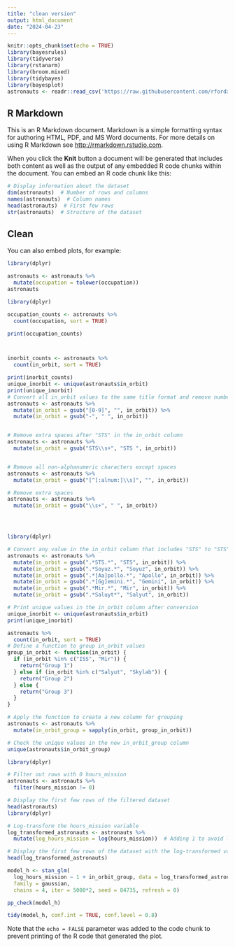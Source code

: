 ```yaml
---
title: "clean version"
output: html_document
date: "2024-04-23"
---
```


```r
knitr::opts_chunk$set(echo = TRUE)
library(bayesrules)
library(tidyverse)
library(rstanarm)
library(broom.mixed)
library(tidybayes)
library(bayesplot)
astronauts <- readr::read_csv('https://raw.githubusercontent.com/rfordatascience/tidytuesday/master/data/2020/2020-07-14/astronauts.csv')
```

## R Markdown

This is an R Markdown document. Markdown is a simple formatting syntax for authoring HTML, PDF, and MS Word documents. For more details on using R Markdown see <http://rmarkdown.rstudio.com>.

When you click the **Knit** button a document will be generated that includes both content as well as the output of any embedded R code chunks within the document. You can embed an R code chunk like this:

```r
# Display information about the dataset
dim(astronauts)  # Number of rows and columns
names(astronauts)  # Column names
head(astronauts)  # First few rows
str(astronauts)  # Structure of the dataset
```

## Clean

You can also embed plots, for example:

```r
library(dplyr)

astronauts <- astronauts %>%
  mutate(occupation = tolower(occupation))
astronauts

library(dplyr)

occupation_counts <- astronauts %>%
  count(occupation, sort = TRUE)

print(occupation_counts)



inorbit_counts <- astronauts %>%
  count(in_orbit, sort = TRUE)

print(inorbit_counts)
unique_inorbit <- unique(astronauts$in_orbit)
print(unique_inorbit)
# Convert all in_orbit values to the same title format and remove numbers behind
astronauts <- astronauts %>%
  mutate(in_orbit = gsub("[0-9]", "", in_orbit)) %>%
  mutate(in_orbit = gsub("-", " ", in_orbit))


# Remove extra spaces after "STS" in the in_orbit column
astronauts <- astronauts %>%
  mutate(in_orbit = gsub("STS\\s+", "STS ", in_orbit))


# Remove all non-alphanumeric characters except spaces
astronauts <- astronauts %>%
  mutate(in_orbit = gsub("[^[:alnum:]\\s]", "", in_orbit))

# Remove extra spaces
astronauts <- astronauts %>%
  mutate(in_orbit = gsub("\\s+", " ", in_orbit))




library(dplyr)

# Convert any value in the in_orbit column that includes "STS" to "STS"
astronauts <- astronauts %>%
  mutate(in_orbit = gsub(".*STS.*", "STS", in_orbit)) %>%
  mutate(in_orbit = gsub(".*Soyuz.*", "Soyuz", in_orbit)) %>%
  mutate(in_orbit = gsub(".*[Aa]pollo.*", "Apollo", in_orbit)) %>%
  mutate(in_orbit = gsub(".*[Gg]emini.*", "Gemini", in_orbit)) %>%
  mutate(in_orbit = gsub(".*Mir.*", "Mir", in_orbit)) %>%
  mutate(in_orbit = gsub(".*Saluyt*", "Salyut", in_orbit)) 

# Print unique values in the in_orbit column after conversion
unique_inorbit <- unique(astronauts$in_orbit)
print(unique_inorbit)

astronauts %>%
  count(in_orbit, sort = TRUE)
# Define a function to group in_orbit values
group_in_orbit <- function(in_orbit) {
  if (in_orbit %in% c("ISS", "Mir")) {
    return("Group 1")
  } else if (in_orbit %in% c("Salyut", "Skylab")) {
    return("Group 2")
  } else {
    return("Group 3")
  }
}

# Apply the function to create a new column for grouping
astronauts <- astronauts %>%
  mutate(in_orbit_group = sapply(in_orbit, group_in_orbit))

# Check the unique values in the new in_orbit_group column
unique(astronauts$in_orbit_group)
```
```r
library(dplyr)

# Filter out rows with 0 hours_mission
astronauts <- astronauts %>%
  filter(hours_mission != 0)

# Display the first few rows of the filtered dataset
head(astronauts)
library(dplyr)

# Log-transform the hours_mission variable
log_transformed_astronauts <- astronauts %>%
  mutate(log_hours_mission = log(hours_mission))  # Adding 1 to avoid log(0)

# Display the first few rows of the dataset with the log-transformed variable
head(log_transformed_astronauts)
```
```r
model_h <- stan_glm(
  log_hours_mission ~ 1 + in_orbit_group, data = log_transformed_astronauts,
  family = gaussian,
  chains = 4, iter = 5000*2, seed = 84735, refresh = 0)
```
```r
pp_check(model_h)
```
```r
tidy(model_h, conf.int = TRUE, conf.level = 0.8)
```

Note that the `echo = FALSE` parameter was added to the code chunk to prevent printing of the R code that generated the plot.
